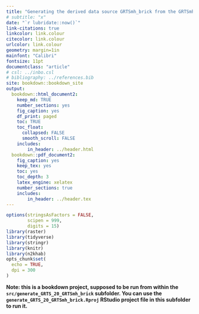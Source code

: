 ```yaml
---
title: "Generating the derived data source GRTSmh_brick from the GRTSmh_base4 data source"
# subtitle: "x"
date: "`r lubridate::now()`"
link-citations: true
linkcolor: link.colour
citecolor: link.colour
urlcolor: link.colour
geometry: margin=1in
mainfont: "Calibri"
fontsize: 11pt
documentclass: "article"
# csl: ../inbo.csl
# bibliography: ../references.bib
site: bookdown::bookdown_site
output:
  bookdown::html_document2:
    keep_md: TRUE
    number_sections: yes
    fig_caption: yes
    df_print: paged
    toc: TRUE
    toc_float:
      collapsed: FALSE
      smooth_scroll: FALSE
    includes:
        in_header: ../header.html
  bookdown::pdf_document2:
    fig_caption: yes
    keep_tex: yes
    toc: yes
    toc_depth: 3
    latex_engine: xelatex
    number_sections: true
    includes:
        in_header: ../header.tex
---
```


```r
options(stringsAsFactors = FALSE,
        scipen = 999, 
        digits = 15)
library(raster)
library(tidyverse)
library(stringr)
library(knitr)
library(n2khab)
opts_chunk$set(
  echo = TRUE,
  dpi = 300
)
```

**Note: this is a bookdown project, supposed to be run from within the `src/generate_GRTS_20_GRTSmh_brick` subfolder. You can use the `generate_GRTS_20_GRTSmh_brick.Rproj` RStudio project file in this subfolder to run it.**





